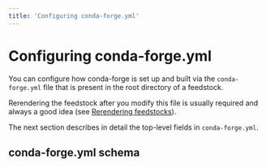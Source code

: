 ```yaml
---
title: 'Configuring conda-forge.yml'
---
```


# Configuring conda-forge.yml


You can configure how conda-forge is set up and built via the `conda-forge.yml`
file that is present in the root directory of a feedstock.

Rerendering the feedstock after you modify this file is usually required and always a good idea (see [Rerendering feedstocks](updating_pkgs.md#dev-update-rerender)).

The next section describes in detail the top-level fields in `conda-forge.yml`.

## conda-forge.yml schema

<CondaForgeYmlSchema toc={toc} />

